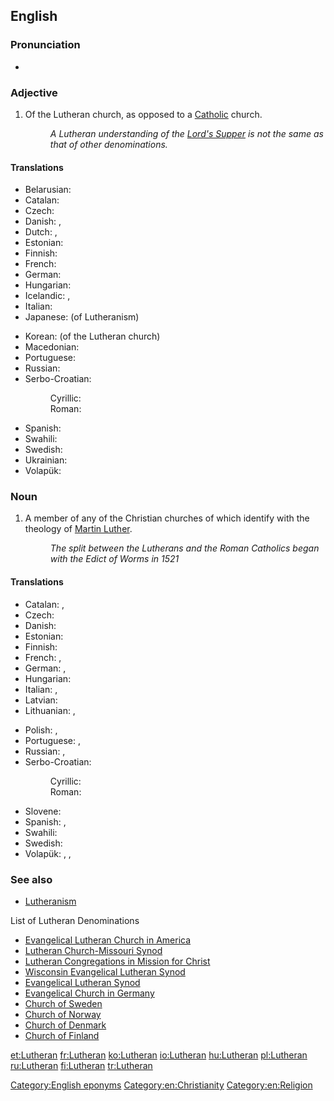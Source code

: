 ==English==

===Pronunciation===
* {{audio|en-us-Lutheran.ogg|Audio (US)}}

===Adjective===
{{en-adj}}

# Of the Lutheran church, as opposed to a [[Catholic]] church.
#: ''A Lutheran understanding of the [[Lord's Supper]] is not the same as that of other denominations.''

====Translations====
{{trans-top|related to the Lutheran church}}
* Belarusian: {{t-|be|лютэранскі|xs=Belarusian}}
* Catalan: {{t-|ca|luterà}}
* Czech: {{t-|cs|luteránský}}
* Danish: {{t-|da|lutheransk}}, {{t-|da|luthersk}}
* Dutch: {{t-|nl|lutheraans}}, {{t-|nl|luthers}}
* Estonian: {{t+|et|luterlik}}
* Finnish: {{t+|fi|luterilainen}}
* French: {{t+|fr|luthérien}}
* German: {{t-|de|lutherisch}}
* Hungarian: {{t+|hu|lutheránus}}
* Icelandic: {{t-|is|lúterskur}}, {{t-|is|lútherskur}}
* Italian: {{t+|it|luterano}}
* Japanese: {{t-|ja|ルター派の|tr=rutaaha-no}} (of Lutheranism)
{{trans-mid}}
* Korean: {{t-|ko|루터교회의|tr=rutokyohoi-ui|sc=Hang}} (of the Lutheran church)
* Macedonian: {{t-|mk|лутерански}}
* Portuguese: {{t+|pt|luterano}}
* Russian: {{t+|ru|лютеранский}}
* Serbo-Croatian:
*: Cyrillic: {{t-|sh|лутерански|alt=лутѐра̄нскӣ|sc=Cyrl}}
*: Roman: {{t-|sh|luteranski|alt=lutèrānskī}}
* Spanish: {{t+|es|luterano}}
* Swahili: {{t-|sw|Kilutheri}}
* Swedish: {{t-|sv|luthersk}}
* Ukrainian: {{t+|uk|лютеранський|m|xs=Ukrainian}}
* Volapük: {{t-|vo|luterik}}
{{trans-bottom}}

===Noun===
{{en-noun}}

# A member of any of the Christian churches of which identify with the theology of [[w:Martin Luther|Martin Luther]].
#: ''The split between the Lutherans and the Roman Catholics began with the Edict of Worms in 1521''

====Translations====
{{trans-top|A member of a Lutheran church}}
* Catalan: {{t-|ca|luterà|m}}, {{t-|ca|luterana|f}}
* Czech: {{t-|cs|luterán|m}}
* Danish: {{t-|da|lutheraner|c}}
* Estonian: {{t-|et|luterlane}}
* Finnish: {{t+|fi|luterilainen}}
* French: {{t+|fr|luthérien|m}}, {{t+|fr|luthérienne|f}}
* German: {{t-|de|Luteraner|m}}, {{t-|de|Luteranerin|f}}
* Hungarian: {{t+|hu|lutheránus}}
* Italian: {{t+|it|luterano|m}}, {{t+|it|luterana|f}}
* Latvian: {{t-|lv|luterānis|m|xs=Latvian}}
* Lithuanian: {{t+|lt|liuteronas|m|xs=Lithuanian}}, {{t+|lt|liuteronė|f|xs=Lithuanian}}
{{trans-mid}}
* Polish: {{t+|pl|luteranin|m}}, {{t+|pl|luteranka|f}}
* Portuguese: {{t+|pt|luterano|m}}, {{t-|pt|luterana|f}}
* Russian: {{t+|ru|лютеранин|m|sc=Cyrl|tr=ljuteránin}}, {{t+|ru|лютеранка|f|sc=Cyrl|tr=ljuteránka}}
* Serbo-Croatian:
*: Cyrillic: {{t-|sh|лутеран|m|alt=лутѐра̄н|sc=Cyrl}}
*: Roman: {{t-|sh|luteran|m|alt=lutèrān}}
* Slovene: {{sl|luteranec}}
* Spanish: {{t+|es|luterano|m}}, {{t-|es|luterana|f}}
* Swahili: {{t-|sw|Mlutheri}}
* Swedish: {{t+|sv|lutheran}}
* Volapük: {{qualifier|male or female}} {{t-|vo|luteran}}, {{qualifier|male}} {{t-|vo|hiluteran}}, {{qualifier|female}} {{t-|vo|jiluteran}}
{{trans-bottom}}

===See also===
* [[Lutheranism]]
;List of Lutheran Denominations
* [http://en.wikipedia.org/wiki/Evangelical_Lutheran_Church_in_America Evangelical Lutheran Church in America]
* [http://en.wikipedia.org/wiki/Lutheran_Church-Missouri_Synod Lutheran Church-Missouri Synod]
* [[w:Lutheran Congregations in Mission for Christ|Lutheran Congregations in Mission for Christ]]
* [http://en.wikipedia.org/wiki/Wisconsin_Evangelical_Lutheran_Synod Wisconsin Evangelical Lutheran Synod]
* [http://en.wikipedia.org/wiki/Evangelical_Lutheran_Synod Evangelical Lutheran Synod]
* [http://en.wikipedia.org/wiki/Evangelical_Church_in_Germany Evangelical Church in Germany]
* [http://en.wikipedia.org/wiki/Church_of_Sweden Church of Sweden]
* [http://en.wikipedia.org/wiki/Church_of_Norway Church of Norway]
* [http://en.wikipedia.org/wiki/Church_of_Denmark Church of Denmark]
* [http://en.wikipedia.org/wiki/Church_of_Finland Church of Finland]

[[Category:English eponyms]]
[[Category:en:Christianity]]
[[Category:en:Religion]]

[[et:Lutheran]]
[[fr:Lutheran]]
[[ko:Lutheran]]
[[io:Lutheran]]
[[hu:Lutheran]]
[[pl:Lutheran]]
[[ru:Lutheran]]
[[fi:Lutheran]]
[[tr:Lutheran]]